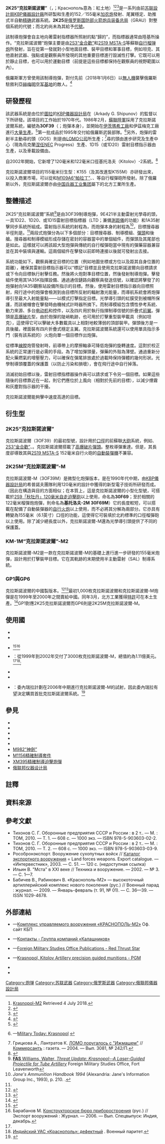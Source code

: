 {{noteTA
|G1=軍事
|G2=長度單位
|G3=Motor
|1=zh-cn:炮;zh-hk:炮;zh-tw:砲;
}}
{{Infobox Weapon
| name = 2K25“克拉斯諾波爾”<br />{{Lang|ru|2К25«Краснополь»}}
| image = File:2K25 Krasnopol.jpg
| image_size = 300px
| caption = 3OF39“克拉斯諾波爾”制導砲彈
| origin = <div class="NavFrame collapsed" style="color: black; background-color: #FFFFFF; margin: 0 auto; padding: 0 10px; text-align: left;"><div class="NavHead" style="background-color: #FFFFFF; margin: 0 auto; padding: 0 10px; font-weight:normal;"></div><div class="NavContent" style="background-color: #FFFFFF; margin: 0 auto; padding: 0 10px;">
* {{flagcountry|Soviet Union}}
* {{flagcountry|Russia}}
</div>
</div>
| type = {{Link-en|炮射式制導炮彈|Cannon-launched guided projectile}}
<!-- Type selection -->| is_ranged = yes
| is_bladed = 
| is_explosive = yes
| is_artillery = 
| is_vehicle = 
| is_missile = yes
| is_UK = <!-- Service history -->
| service = 2009年—現在
| used_by = <div class="NavFrame collapsed" style="color: black; background-color: #FFFFFF; margin: 0 auto; padding: 0 10px; text-align: left;"><div class="NavHead" style="background-color: #FFFFFF; margin: 0 auto; padding: 0 10px; font-weight:normal;"></div><div class="NavContent" style="background-color: #FFFFFF; margin: 0 auto; padding: 0 10px;">
* [[蘇聯陸軍|蘇聯陸軍]]
* [[俄罗斯陆军|俄罗斯陆军]]
* {{Link-en|叙利亚阿拉伯军|Syrian Army}}
</div>
</div>
| wars = <div class="NavFrame collapsed" style="color: black; background-color: #FFFFFF; margin: 0 auto; padding: 0 10px; text-align: left;"><div class="NavHead" style="background-color: #FFFFFF; margin: 0 auto; padding: 0 10px; font-weight:normal;"></div><div class="NavContent" style="background-color: #FFFFFF; margin: 0 auto; padding: 0 10px;">
* [[叙利亚内战|2011年叙利亚内战]]<ref>{{cite web|url=http://warnewsupdates.blogspot.com/2016/08/russia-now-using-guided-artillery.html|title=Russia Now Using Guided Artillery Shells Against Syrian Militants|date=20 August 2016|accessdate=4 July 2018|archive-date=2020-01-29|archive-url=https://web.archive.org/web/20200129090751/http://warnewsupdates.blogspot.com/2016/08/russia-now-using-guided-artillery.html|dead-url=no}}</ref><ref>{{cite news|url=http://tass.com/defense/984904|title=Russian military eliminates militants who shelled Hmeymim airbase December 31|agency=[[俄通社-塔斯社|俄通社-塔斯社]]|date=12 January 2017|accessdate=4 July 2018|archive-date=2018-03-20|archive-url=https://web.archive.org/web/20180320023837/http://tass.com/defense/984904|dead-url=no}}</ref>
* [[顿巴斯战争|2014年顿巴斯战争]]
* [[第二次利比亞內戰|2014年利比亚内战]]<ref>{{cite news|url=http://armamentresearch.com/chinese-gp1-series-guided-artillery-projectiles-in-libya/|title=Chinese GP1 series guided artillery projectiles in Libya|author=Yuri Lyamin|author2=N.R. Jenzen-Jones|work=The Hoplite|publisher=Armament Research Services|date=10 November 2017|accessdate=4 July 2018|archive-date=2020-10-29|archive-url=https://web.archive.org/web/20201029063546/http://armamentresearch.com/chinese-gp1-series-guided-artillery-projectiles-in-libya/|dead-url=no}}</ref>
</div>
</div>
<!-- Production history -->
| designer = [[俄联邦仪器设计局|俄联邦仪器设计局]]
| design_date = 1970年代
| manufacturer = -{}-
* [[卡拉什尼科夫集團|伊茨瑪希工廠]]
* 伊茲梅克工廠
| unit_cost = 相當於[[美元|＄]]33,000—37,000<ref>(недоступная ссылка с 24-02-12 [3127 дней] — [https://web.archive.org/web/2018*/http://www.roe.ru/news/lenty/lenta_08_06_25.html история])</ref>
| production_date = 1986年—現在
| number = 
| variants = -{}-
* 2K25“克拉斯諾波爾”
* 2K25M“克拉斯諾波爾”-M
* KM-1M“克拉斯諾波爾”-M2
<!-- General specifications -->| spec_label = 
| weight = <div class="NavFrame collapsed" style="color: black; background-color: #FFFFFF; margin: 0 auto; padding: 0 10px; text-align: left;"><div class="NavHead" style="background-color: #FFFFFF; margin: 0 auto; padding: 0 10px; font-weight:normal;"></div><div class="NavContent" style="background-color: #FFFFFF; margin: 0 auto; padding: 0 10px;">
* 2K25“克拉斯諾波爾”：{{convert|110|lb|disp=flip|2}}
* 2K25M“克拉斯諾波爾”-M：{{convert|45|kg|2}}
* K155：{{convert|51.3|kg|2}}
* K155M：{{convert|54|kg|2}}
</div>
</div>
| length = <div class="NavFrame collapsed" style="color: black; background-color: #FFFFFF; margin: 0 auto; padding: 0 10px; text-align: left;"><div class="NavHead" style="background-color: #FFFFFF; margin: 0 auto; padding: 0 10px; font-weight:normal;"><ref name="kbp">[http://www.kbptula.ru/en/productions/artillery-guided-weapon-systems/krasnopol KBP Tula: Krasnopol] {{Wayback|url=http://www.kbptula.ru/en/productions/artillery-guided-weapon-systems/krasnopol |date=20191028194215 }} (englisch)</ref></div><div class="NavContent" style="background-color: #FFFFFF; margin: 0 auto; padding: 0 10px;">
* 2K25“克拉斯諾波爾”：{{convert|1305|mm|2}}
* 2K25M“克拉斯諾波爾”-M：{{convert|955|mm|2}}
* K155：{{convert|1300|mm|2}}
* K155M：{{convert|1200|mm|2}}<ref group="note">連光學導引頭保護蓋。</ref>
</div>
</div>
| part_length = 
| width = 
| height = 
| diameter = 152毫米（5.98英吋）和155毫米（6.1英吋）
| crew = <!-- Ranged weapon specifications -->
| cartridge =
| cartridge_weight = 
| caliber = 152毫米（5.98英吋）和155毫米（6.1英吋）
| barrels = 
| action = 
| mode = 
| rate = 
| velocity = 
| energy = 
| range = <div class="NavFrame collapsed" style="color: black; background-color: #FFFFFF; margin: 0 auto; padding: 0 10px; text-align: left;"><div class="NavHead" style="background-color: #FFFFFF; margin: 0 auto; padding: 0 10px; font-weight:normal;"></div><div class="NavContent" style="background-color: #FFFFFF; margin: 0 auto; padding: 0 10px;">
* 2K25“克拉斯諾波爾”：{{convert|20|km|mi|2}}<ref>{{cite web|url=http://roe.ru/eng/catalog/land-forces/guided-weapon-systems/2k25/|title=2K25|accessdate=04-07-2018|archive-date=2020-08-30|archive-url=https://web.archive.org/web/20200830125324/http://roe.ru/eng/catalog/land-forces/guided-weapon-systems/2k25/|dead-url=no}}</ref>
* 2K25M“克拉斯諾波爾”-M：{{convert|30|km|mi|2}}<ref name="#1">{{cite web|url=https://russian.rt.com/russia/article/491189-krasnopol-artilleria-snaryad|title=Удар «Краснополем»: на что способен высокоточный артиллерийский боеприпас|publisher=[[RT电视台|RT电视台]]|accessdate=04-12-2019|language=ru|archive-date=2020-10-01|archive-url=https://web.archive.org/web/20201001055719/https://russian.rt.com/russia/article/491189-krasnopol-artilleria-snaryad|dead-url=no}}</ref>
</div>
</div>
| max_range = <div class="NavFrame collapsed" style="color: black; background-color: #FFFFFF; margin: 0 auto; padding: 0 10px; text-align: left;"><div class="NavHead" style="background-color: #FFFFFF; margin: 0 auto; padding: 0 10px; font-weight:normal;"></div><div class="NavContent" style="background-color: #FFFFFF; margin: 0 auto; padding: 0 10px;">
* K155：{{convert|22|km|mi|2}}
* K155M：{{convert|25|km|mi|2}}
</div>
</div>
| feed = 
| sights = 
<!-- 火炮規格 -->
| breech = 
| recoil = 
| carriage = 
| elevation = 
| traverse = <!-- 刃器規格 -->
| blade_type = 
| hilt_type = 
| sheath_type = 
| head_type = 
| haft_type = <!-- 爆炸物內填炸藥規格 -->
| filling = [[榴彈|高爆彈]]
| filling_weight = <div class="NavFrame collapsed" style="color: black; background-color: #FFFFFF; margin: 0 auto; padding: 0 10px; text-align: left;"><div class="NavHead" style="background-color: #FFFFFF; margin: 0 auto; padding: 0 10px; font-weight:normal;"></div><div class="NavContent" style="background-color: #FFFFFF; margin: 0 auto; padding: 0 10px;">
* 2K25“克拉斯諾波爾”：{{convert|14.33|lb|disp=flip|abbr=on}}<ref>{{cite web|url=https://fas.org/man/dod-101/sys/land/row/krasnopol.htm|title=Threat Update Krasnopol--A Laser-Guided Projectile for Tube Artillery|accessdate=04-12-2019|archive-date=2020-11-30|archive-url=https://web.archive.org/web/20201130142555/https://fas.org/man/dod-101/sys/land/row/krasnopol.htm|dead-url=no}}</ref>
* 2K25M“克拉斯諾波爾”-M：{{convert|24.25|lb|disp=flip|abbr=on}}<ref name="#1"/>
* K155：{{convert|6.3|kg|abbr=on}}
* K155M：{{convert|11|kg|abbr=on}}
</div>
</div>
| detonation = 觸發[[引信|引信]]
| yield = <!-- 車輛/飛彈規格 -->
| armour = 
| primary_armament = 
| secondary_arament = 
| engine = 
| engine_power = 
| transmission = 
| payload_capacity = 
| fuel_capacity = 
| pw_ratio = 
| suspension = 
| clearance = 
| vehicle_range = 
| speed = 
| guidance = 半自動{{Link-en|雷射制導|Laser guidance}}系統
| steering = <!-- Missiles only -->
| wingspan = 
| propellant = 
| ceiling = 
| altitude = 
| depth = 
| boost = 
| accuracy = 
| launch_platform = 
| transport = 
}}

'''2K25“克拉斯諾波爾”'''（{{Lang-en|2K25 Krasnopol}}，{{Lang-ru|2К25«Краснополь»}}；Краснополь意為：紅土地）<ref name=deagel>[http://www.deagel.com/Defensive-Weapons/Krasnopol-M2_a001001003.aspx Krasnopol-M2] {{Wayback|url=http://www.deagel.com/Defensive-Weapons/Krasnopol-M2_a001001003.aspx |date=20200115022457 }} Retrieved 4 July 2018.</ref><ref>{{cite book|title=International Electronic Countermeasures Handbook|url=https://books.google.com/books?id=Y8kePYFK1L8C&pg=PA132|publisher={{Link-en|地平閣|Horizon House}}|year=2004|issn=1091-9422}}</ref><ref>{{cite web|magazine={{Link-en|國防更新|Defense Update}}|url=https://defense-update.com/20050126_krasnopol-kitolov.html|title=Krasnopol, Kitolov Precision Guided Artillery Munition|date=2005-01-26|accessdate=04-07-2018|archive-date=2018-07-04|archive-url=https://web.archive.org/web/20180704034847/https://defense-update.com/20050126_krasnopol-kitolov.html|dead-url=no}}</ref>是一系列由前[[苏联|苏联]][[設計局|設計局]][[俄联邦仪器设计局|KBP儀器設計廠]]所研製和生產的152／155毫米[[加农炮|加农炮]]發射、尾翼穩定、{{Link-en|彈尾排放|Base bleed}}助推式半自動{{Link-en|雷射制導|Laser guidance|雷射}}[[精确制导武器|精确]]{{Link-en|炮射式制導炮彈|Cannon-launched guided projectile|制導炮彈}}武器系統。'''2K25'''是[[俄罗斯国防部火箭炮兵装备总局|俄罗斯国防部火箭炮兵装备总局]]（GRAU）對整個系統的代號；而北約尚未為其給予[[北約代號|代號]]。

該制導炮彈會自主地向著雷射指標器所照射的點“歸的”，而指標器通常由陸基{{Link-en|砲兵觀察員|Artillery observer}}所操作。“克拉斯諾波爾”炮彈主要是由[[2S3_Akatsiya自走砲|2S3“金合歡”]]和[[MSTA|2S19 MSTA-S]]等蘇聯[[自行火炮|自行]][[榴弹炮|榴弹炮]]所發射，旨在從第一發就對小型地面目標、裝甲目標和軍事目標，例如坦克、其他直射武器、強點或是觀察員所發現的其他重要目標進行毀滅性打擊。它既可以用於靜止目標，也可以用於運動目標（前提是這些目標都保持在觀察員的視野範圍以內）。

俄羅斯軍方曾使用該制導炮彈，對付先前（2018年1月6日）以[[無人航空載具|無人機]]襲擊俄羅斯駐敘利亞[[赫梅明空军基地|赫梅明空军基地]]的敵人。<ref>{{cite news|url=https://sputniknews.com/middleeast/201801121060708674-russia-base-attackers-destroyed-drones/|title=Russian MoD: Militant Group That Attacked Base in Syria Liquidated (VIDEOS)|agency=[[卫星通讯社|卫星通讯社]]|date=12-01-2018|accessdate=04-07-2018|archive-date=2021-01-10|archive-url=https://web.archive.org/web/20210110130413/https://sputniknews.com/middleeast/201801121060708674-russia-base-attackers-destroyed-drones/|dead-url=no}}</ref>

== 研發歷程 ==
該武器系統是由位於[[圖拉_(圖拉州)|圖拉]]的[[俄联邦仪器设计局|KBP儀器設計局]]在{{Link-ru|阿爾卡季·G·希普諾夫|Шипунов, Аркадий Георгиевич}}（Arkady G. Shipunov）的監督以下所研發。該項目的工作始於1970年代。1986年2月，[[蘇聯陸軍|蘇聯陸軍]]採用了克拉斯諾波爾系統，編號為'''3OF39'''（{{Lang-ru|3ОФ39}}；炮彈本身），並開始在[[卡拉什尼科夫集團|伊茨瑪希工廠]]和伊茲梅克工廠進行[[大量生產|大量生產]]。<ref>{{cite news|url=http://www.kbptula.ru/ru/novosti/nagrady-i-yubilei/130-yubilej-tulskogo-sozdatelya-vysokotochnykh-artillerijskikh-boepripasov|script-title=ru:Юбилей тульского создателя высокоточных артиллерийских боеприпасов|trans-title=Anniversary of the Tula creator of high-precision artillery munitions|publisher=[[KBP_Instrument_Design_Bureau|KBP Instrument Design Bureau]]|language=ru|accessdate=4 July 2018|archive-date=2019-09-09|archive-url=https://web.archive.org/web/20190909050438/http://www.kbptula.ru/ru/novosti/nagrady-i-yubilei/130-yubilej-tulskogo-sozdatelya-vysokotochnykh-artillerijskikh-boepripasov|dead-url=no}}</ref>第一批成品於1995年交付給俄羅斯武裝部隊。<ref name="miltod">{{en icon}}—[http://www.military-today.com/artillery/krasnopol.htm Military Today: Krasnopol] {{Wayback|url=http://www.military-today.com/artillery/krasnopol.htm |date=20210124083040 }}</ref>另外，炮彈的雷射半主動尋的頭（GOS）則是由[[LOMO公司|LOMO公司]]所生產；<ref name="komers_lomo">Грицкова А., Лантратов К. [https://www.kommersant.ru/doc/536511 ЛОМО поругалось с "Ижмашем"] {{Wayback|url=https://www.kommersant.ru/doc/536511 |date=20170911024632 }} // [[生意人报|Коммерсантъ]] : газета. — 2004. — Вып. 3081, № 242/П.</ref>尋的頭由進步研究及生產中心（現為烏克蘭[[涅任|涅任]]NEC Progress）生產、1D15（或1D20）雷射目標指示器由{{Link-en|波利烏斯科學研究所|Polyus Scientific Research Institute}}生產，以及車載設備由{{Link-ru|物理問題科學研究院|Научно-исследовательский институт физических проблем}}。 

自2002年開始，它新增了120毫米和122毫米口徑基托洛夫（Kitolov）-2{{Link-en|雷射制導|Laser guidance}}系統。<ref>{{cite news|url=http://www.kbptula.ru/ru/novosti/novosti-kbp/295-kitolov-2|script-title=ru:Китолов-2|trans-title=Kitolov-2|accessdate=4 July 2018|archive-date=2019-09-09|archive-url=https://web.archive.org/web/20190909041832/http://www.kbptula.ru/ru/novosti/novosti-kbp/295-kitolov-2|dead-url=no}}</ref>

克拉斯諾波爾項目的155毫米衍生型：K155（及其改進型K155M）亦研發出來，以投入商業市場，可以從{{Link-en|G6榴彈砲|G6 howitzer|G6}}和[[M109自走砲|M109A6“帕拉丁”]]、{{Link-en|FH70牽引式榴彈炮|FH70|FH70}}、{{Link-en|TRF1牽引式榴彈炮|TRF1|TRF1}}等自行榴彈砲所發射。除了俄羅斯以外，克拉斯諾波爾亦由[[中国兵器工业集团|中国兵器工业集团]]屬下的北方工業所生產。

== 整體描述 ==
2K25“克拉斯諾波爾”系統<ref name=fas>[https://fas.org/man/dod-101/sys/land/row/krasnopol.htm '''FAS''' Williams, Walter, ''Threat Update: Krasnopol--A Laser-Guided Projectile for Tube Artillery''] {{Wayback|url=https://fas.org/man/dod-101/sys/land/row/krasnopol.htm |date=20201130142555 }} Foreign Military Studies Office, Fort Leavenworth</ref>是由3OF39制導炮彈，9E421半主動雷射光學尋的頭，一具1D22、1D20、或1D15雷射目標指標器（LTD；兼備[[激光測距儀|測距儀]]的功能）和1A35射擊同步系統所組成。雷射指示系統的射程為{{convert|5|km|2}}，而炮彈本身的射程為{{convert|20|km|2}}<ref>''Jane's Ammunition Handbook 1994'' (Alexandria: Jane's Information Group Inc., 1993), p. 210. {{ISBN|0-7106-1167-6}}.</ref>，目標搜尋器半徑則是{{convert|1|km|2}}。<ref name=fas/>兩段式炮彈分為以下多個部分：目標搜尋器、制導模組、[[彈頭|彈頭]]和後艙。搜尋器和制導模組形成存儲在密封的容器當中的單個組件，而彈頭及其尾部也是如此。這樣就可以將該超大型炮彈與傳統的自行榴彈砲當中現有的彈藥容器兼容並在其中裝填與運輸。這兩個組件在擊發以前即時連接以後就可發射出去接。

系統功能如下。觀察員確定目標的位置（例如地圖坐標或方位以及距其自身位置的距離），確保其雷射目標指示器可以“標記”目標並且使用克拉斯諾波爾向目標請求或下令向目標執行射擊任務。然後將火炮對準目標位置，然後發射制導炮彈。擊發組件使用其1A35K指揮設備、通過通信鏈路向觀察員發送信號，以確認將擊發了的炮彈射向1A35I觀察站設備所指示的目標。然後，使用雷射目標指示器向目標照射，飛行途中的炮彈會檢測到由目標所反射的輻射激光能量，而導航系統會將炮彈導引至最大入射能量點——以{{Link-en|攻頂|Top attack}}模式打擊指定目標。光學導引頭的虹膜受到被帽所保護，而該被帽會在擊發時由機械式計時器所摘下。而制導模組包含慣性參考系統、動力來源、多台[[电动机|电动机]]和控件，以及四片用於執行指揮制導信號的折疊式[[前翼|前翼]]。彈頭是[[榴彈|高爆]][[破片杀伤|破片]]型，由於炮彈的陡峭軌跡，也可用於打擊重型裝甲載具（例如坦克），這使得它可以擊破大多數載具以上相對地較薄弱的頂部裝甲。彈頭後方是一具後艙，裡面裝有四片折疊式穩定主翼。克拉斯諾波爾系統還可以使用單具{{Link-en|雷射指標器|Laser designator}}指示多門（裝有該系統的）火炮向單一個目標作出炮彈{{Link-en|齊射|Salvo}}。

從標準[[膛線|線膛]]炮管發射時，前導帶上的摩擦軸承可降低炮彈的旋轉速度。這對於校正系統的正常運行是必需的手段。為了增加彈頭量，彈藥的外殼為薄壁。通過重新分配火藥燃氣的增壓壓力，可以確保在彈尾排放處於過載時保持彈體的幾何形狀。光學制導頭覆蓋的保護蓋（以防止污染和損壞），會在飛行途中自行掉落。

消滅初始目標以後，雷射目標指標器操作員可以請求或下令另一個目標。如果這些隨後的目標靠近在一起，則它們應位於上風向（相對於先前的目標），以減少煙霧和灰塵對指示器的干擾。

克拉斯諾波爾能夠擊中速度高達{{convert|36|km/h|mph|2}}的目標。

== 衍生型 ==
=== 2K25“克拉斯諾波爾” ===
克拉斯諾波爾（3OF39）的最初型號，設計用於{{convert|152|mm|in|2}}[[口徑|口徑]]的前蘇聯[[大砲|大砲]]系統，例如{{Link-en|1955式D-20型152毫米牽引式榴彈砲|152 mm towed gun-howitzer M1955 (D-20)|D-20}}、[[2S3_Akatsiya自走砲|2S3“金合歡”]]、{{Link-en|2A65 Msta-B 152毫米榴彈砲|152 mm howitzer 2A65 Msta-B|2A65“Msta-B”}}。克拉斯諾波爾搭載了{{convert|20.5|kg|2}}[[榴彈|高爆]][[破片杀伤|破片]][[彈頭|彈頭]]。整枚導彈重達{{convert|50|kg|2}}。但是，其長度卻導致其與[[MSTA|2S19 MSTA-S]] 152毫米自行火砲的[[自動裝彈機|自動裝彈機]]不兼容。

=== 2K25M“克拉斯諾波爾”-M ===
克拉斯諾波爾-M（3OF39M）是微型化炮彈版本，是在1990年代中期，由[[俄联邦仪器设计局|KBP儀器設計局]]的希普諾夫團隊利用120毫米{{Link-en|基托洛夫-2M精確制導砲彈|Kitolov-2M}}的設計中獲得的新型電子技術所研發而成。（因此在構造與目的方面相似；在本質上，這是克拉斯諾波爾的小型化型號，可搭載於[[2S9自走迫擊砲|2S9「秋牡丹」120毫米自走迫擊砲]]以上使用，命名為'''30F69'''；至於相關的122毫米榴彈炮炮彈，則命名為'''基托洛夫-2M 30F69M'''）它的長度較短，可以搭載在配備了自動裝彈器的[[自行火炮|自行火炮]]以上使用，而不必將其分解為兩部分。它亦具有轉變為155毫米（6.1英寸）口徑的功能，這使得它可裝填於北約標準的{{Link-en|155毫米|155 mm}}口徑榴彈砲以上使用。除了減少總長度以外，克拉斯諾波爾-M還為光學導引頭提供了不同的保護蓋。

=== KM-1M“克拉斯諾波爾”-M2 ===
克拉斯諾波爾-M2是一款在克拉斯諾波爾-M的基礎上進行進一步研發的155毫米炮彈，設計用於打擊裝甲目標。它在其軌跡的末期使用半主動雷射（SAL）制導系統。

=== GP1與GP6 ===
克拉斯諾波爾的中國製版本。<ref>{{cite magazine|url=http://www.janes360.com/images/assets/423/54423/precision-guided_munitions_for_field_artillery.pdf|title=Smart ammo: precision-guided munitions for field artillery|magazine=[[简氏防务周刊|简氏防务周刊]]|accessdate=4 July 2018|archive-date=2017-12-15|archive-url=https://web.archive.org/web/20171215014844/http://www.janes360.com/images/assets/423/54423/precision-guided_munitions_for_field_artillery.pdf|dead-url=no}}</ref><ref>{{cite web|url=https://warisboring.com/47635-2/|title=Somebody’s Popping Off Laser-Guided Shells in Libya|author=Arnaud Delalande|publisher=Was is Boring|date=13 November 2017|accessdate=4 July 2018|archive-date=2020-11-09|archive-url=https://web.archive.org/web/20201109011935/https://warisboring.com/47635-2/|dead-url=no}}</ref>最初1,000枚克拉斯諾波爾和克拉斯諾波爾-M炮彈是在1999年至2000年之間賣給中國。同年3月，北方工業獲得[[授權_(法律)|特許]]可在本土生產。<ref>{{Cite web |url=http://pvo.guns.ru/book/cast/kbp.htm |title=Вестник ПВО :: Библиотека<!-- Заголовок добавлен ботом --> |accessdate=2020-09-17 |archive-date=2019-12-25 |archive-url=https://web.archive.org/web/20191225162751/http://pvo.guns.ru/book/cast/kbp.htm |dead-url=no }}</ref>GP1對應2K25克拉斯諾波爾而GP6則是2K25M克拉斯諾波爾-M。

== 使用國 ==
* {{flagcountry|Algeria}}
* {{flagcountry|China}}
* {{flagcountry|France}}<ref name="lenta190406">{{cite web|url=https://lenta.ru/news/2006/04/19/krasnopol/|title=Франция закупает российское высокоточное оружие|date=2006-04-19|publisher=[[lenta.ru|lenta.ru]]|accessdate=2012-02-24|archive-date=2016-03-12|archive-url=https://web.archive.org/web/20160312154104/https://lenta.ru/news/2006/04/19/krasnopol/|dead-url=no}}</ref><ref name="export_2006">Барабанов М. [http://pvo.guns.ru/book/cast/kbp.htm Конструкторское бюро приборостроения] {{Wayback|url=http://pvo.guns.ru/book/cast/kbp.htm |date=20191225162751 }} (рус.) // Экспорт вооружений : Журнал. — 2006. — Вып. Спецвыпуск: Индия, декабрь.</ref>
* {{flagcountry|India}}：從1999年到2002年交付了3000枚克拉斯諾波爾-M，總值約為1.11億美元。<ref name="komers_lomo"/><ref>[http://www.militaryparitet.com/html/data/ic_news/128/ Индийский УАС «Краснополь»: дефектный] {{Wayback|url=http://www.militaryparitet.com/html/data/ic_news/128/ |date=20180711191010 }}. Военный паритет.</ref>;
* {{flagcountry|Russian Federation}}
* {{flagcountry|Syria}}
* {{flagcountry|Venezuela}}：委內瑞拉計劃在2006年中期進行克拉斯諾波爾-M的試射，因此委內瑞拉有望決定購買首批克拉斯諾波爾系統。<ref name="lenta300306">{{cite web|url=https://lenta.ru/news/2006/03/30/shell/|title=Россия продаст Венесуэле "умный" артиллерийский снаряд|date=2006-03-30|publisher=[[Lenta.ru|Lenta.ru]]|language=ru|accessdate=2012-02-24|archive-date=2016-03-10|archive-url=https://web.archive.org/web/20160310192420/https://lenta.ru/news/2006/03/30/shell/|dead-url=no}}</ref>

== 參見 ==
* {{Link-ru|基托洛夫制導炮彈|Китолов (управляемый снаряд)}}
* {{Link-en|基托洛夫-2M制導炮彈|Kitolov-2M}}
* {{Link-en|KM-8格蘭制導炮彈|KM-8 Gran}}
* {{Link-en|M712銅斑蛇制導炮彈|M712 Copperhead|M712“銅斑蛇”}}
* {{Link-en|M898 Sense and Destroy ARMor|Sense and Destroy ARMor|M898 SADARM}}
* [[M982神劍導引炮彈|M982“神劍”]]
* [[M1156精確制導套件|M1156精確制導套件]]
* [[XM395精確制導迫擊炮彈|XM395精確制導迫擊炮彈]]
* [[俄联邦仪器设计局|俄联邦仪器设计局]]

== 註釋 ==
{{Reflist|group=note}}

== 資料來源 ==
<div class="references-small">
<references />
</div>

== 參考文獻 ==
* Тихонов С. Г. Оборонные предприятия СССР и России : в 2 т.. — М. : ТОМ, 2010. — Т. 1. — 608 с. — 1000 экз. — ISBN 978-5-903603-02-2.
* Тихонов С. Г. Оборонные предприятия СССР и России : в 2 т.. — М. : ТОМ, 2010. — Т. 2. — 608 с. — 1000 экз. — ISBN 978-5-903603-03-9.
* Рособронэкспорт. Вооружение сухопутных войск // [http://roe.ru/ Каталог экспортного вооружения]{{Wayback|url=http://roe.ru/ |date=20210125045714 }} = Land forces weapons. Export catalogue. — «Интервестник», 2003. — С. 51. — 120 с. (недоступная ссылка)
* Ильин В. "Мста" в XXI веке // Техника и вооружение. — 2002. — № 3. — С. 1—7.
* Бабичев В., Рабинович В. «Краснополь-М2» — высокоточный артиллерийский комплекс нового поколения (рус.) // Военный парад : журнал. — 2009. — Январь-февраль (т. 91, № 01). — С. 36—39. — ISSN 1029-4678.

== 外部連結 ==
* {{ru icon}}—[https://web.archive.org/web/20111113061617/http://www.kbptula.ru/rus/kuwr/krasnm2.htm Комплекс управляемого вооружения «КРАСНОПОЛЬ-М2»] Оф. сайт КБП
* {{en icon}}—[https://kalashnikov.com/en/product/special/spec/krasnopol.html Контакты - Группа компаний «Калашников»]{{Wayback|url=https://kalashnikov.com/en/product/special/spec/krasnopol.html |date=20180829024147 }}
* {{en icon}}—[https://fas.org/man/dod-101/sys/land/row/krasnopol.htm Foreign Military Studies Office Publications - Red Thrust Star]{{Wayback|url=https://fas.org/man/dod-101/sys/land/row/krasnopol.htm |date=20201130142555 }}
* {{en icon}}—[https://web.archive.org/web/20070808051106/http://www.defense-update.com/products/k/krasnopol-kitolov.htm Krasnopol, Kitolov Artillery precision guided munitions  - PGM]
* {{youtube|wH0FeGwR1uM| Krasnopol - Russian guided weapon system (УАС Краснополь)}}
* {{youtube|TiITDXkFjSU| Комплекс управляемого вооружения "Краснополь-М"}}

[[Category:炮弹|Category:炮弹]]
[[Category:苏联武器|Category:苏联武器]]
[[Category:俄罗斯武器|Category:俄罗斯武器]]
[[Category:俄聯邦儀器設計局|Category:俄聯邦儀器設計局]]